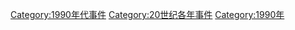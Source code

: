 [[Category:1990年代事件|Category:1990年代事件]]
[[Category:20世纪各年事件|Category:20世纪各年事件]]
[[Category:1990年|Category:1990年]]